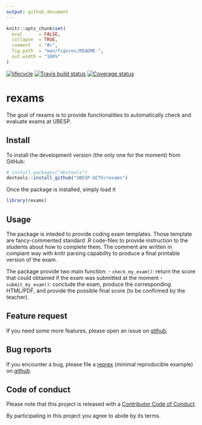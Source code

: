 ```yaml
---
output: github_document
---
```


<!-- README.md is generated from README.Rmd. Please edit that file -->

```r
knitr::opts_chunk$set(
  eval      = FALSE,
  collapse  = TRUE,
  comment   = "#>",
  fig.path  = "man/figures/README-",
  out.width = "100%"
)
```


[![lifecycle](https://img.shields.io/badge/lifecycle-experimental-orange.svg)](https://www.tidyverse.org/lifecycle/#experimental)
[![Travis build status](https://travis-ci.org/UBESP-DCTV/rexams.svg?branch=master)](https://travis-ci.org/UBESP-DCTV/rexams)
[![Coverage status](https://codecov.io/gh/UBESP-DCTV/rexams/branch/master/graph/badge.svg)](https://codecov.io/github/UBESP-DCTV/rexams?branch=master)

# rexams

The goal of rexams is to provide functionalities to automatically check
  and evaluate exams at UBESP.

## Install
To install the development version (the only one for the moment) from
GitHub:

```r
# install.packages("devtools")
devtools::install_github("UBESP-DCTV/rexams")
```

Once the package is installed, simply load it
```r
library(rexams)
```


## Usage
The package is inteded to provide coding exam templates. Those template are 
fancy-commented standard .R code-files to provide instruction to the students 
about how to complete them. The comment are written in compiant way with knitr
parsing capability to produce a final printable version of the exam. 

The package provide two main function:
  - `check_my_exam()`: return the score that could obtained if the exam was
      submitted at the moment
  - `submit_my_exam()`: conclude the exam, produce the corresponding HTML/PDF,
      and provide the possible final score (to be confirmed by the teacher).

## Feature request
If you need some more features, please open an issue on
[github](https://github.com/UBESP-DCTV/rexams/issues).


## Bug reports
If you encounter a bug, please file a
[reprex](https://github.com/tidyverse/reprex) (minimal reproducible example) on
[github](https://github.com/UBESP-DCTV/rexams/issues).


## Code of conduct
Please note that this project is released with a
[Contributor Code of Conduct](CODE_OF_CONDUCT.md).

By participating in this project you agree to abide by its terms.
